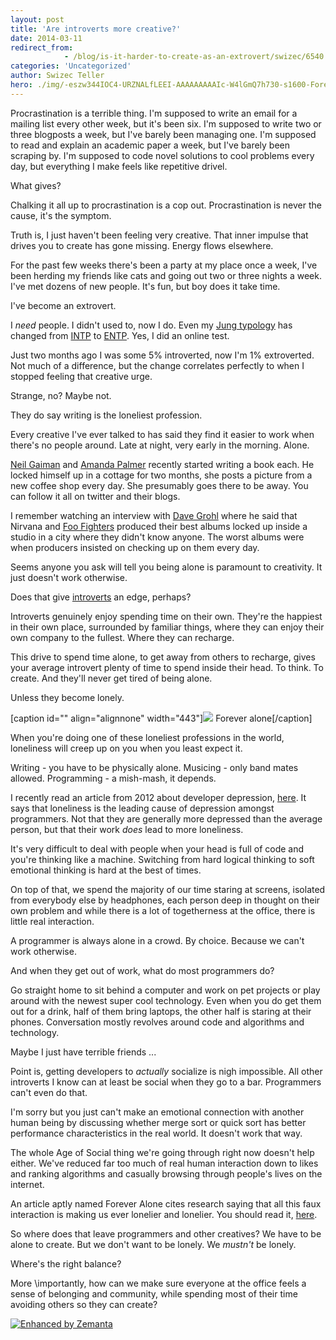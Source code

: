 ```yaml
---
layout: post
title: 'Are introverts more creative?'
date: 2014-03-11
redirect_from: 
            - /blog/is-it-harder-to-create-as-an-extrovert/swizec/6540
categories: 'Uncategorized'
author: Swizec Teller
hero: ./img/-eszw344IOC4-URZNALfLEEI-AAAAAAAAAIc-W4lGmQ7h730-s1600-ForeverAlone.png
---
```

Procrastination is a terrible thing. I'm supposed to write an email for a mailing list every other week, but it's been six. I'm supposed to write two or three blogposts a week, but I've barely been managing one. I'm supposed to read and explain an academic paper a week, but I've barely been scraping by. I'm supposed to code novel solutions to cool problems every day, but everything I make feels like repetitive drivel.



What gives?



Chalking it all up to procrastination is a cop out. Procrastination is never the cause, it's the symptom.



Truth is, I just haven't been feeling very creative. That inner impulse that drives you to create has gone missing. Energy flows elsewhere.



For the past few weeks there's been a party at my place once a week, I've been herding my friends like cats and going out two or three nights a week. I've met dozens of new people. It's fun, but boy does it take time.



I've become an extrovert.



I _need_ people. I didn't used to, now I do. Even my [Jung typology](http://en.wikipedia.org/wiki/Myers-Briggs_Type_Indicator "Myers-Briggs Type Indicator") has changed from [INTP](http://en.wikipedia.org/wiki/INTP "INTP") to [ENTP](http://en.wikipedia.org/wiki/ENTP "ENTP"). Yes, I did an online test.



Just two months ago I was some 5% introverted, now I'm 1% extroverted. Not much of a difference, but the change correlates perfectly to when I stopped feeling that creative urge.



Strange, no? Maybe not.



They do say writing is the loneliest profession.



Every creative I've ever talked to has said they find it easier to work when there's no people around. Late at night, very early in the morning. Alone.



[Neil Gaiman](http://neilgaiman.com/ "Neil Gaiman") and [Amanda Palmer](http://amandapalmer.net "Amanda Palmer") recently started writing a book each. He locked himself up in a cottage for two months, she posts a picture from a new coffee shop every day. She presumably goes there to be away. You can follow it all on twitter and their blogs.



I remember watching an interview with [Dave Grohl](http://www.foofighters.com "Dave Grohl") where he said that Nirvana and [Foo Fighters](http://foofighters.com "Foo Fighters") produced their best albums locked up inside a studio in a city where they didn't know anyone. The worst albums were when producers insisted on checking up on them every day.



Seems anyone you ask will tell you being alone is paramount to creativity. It just doesn't work otherwise.



Does that give [introverts](http://en.wikipedia.org/wiki/Extraversion_and_introversion "Extraversion and introversion") an edge, perhaps?



Introverts genuinely enjoy spending time on their own. They're the happiest in their own place, surrounded by familiar things, where they can enjoy their own company to the fullest. Where they can recharge.



This drive to spend time alone, to get away from others to recharge, gives your average introvert plenty of time to spend inside their head. To think. To create. And they'll never get tired of being alone.



Unless they become lonely.



\[caption id="" align="alignnone" width="443"]![](./img/-eszw344IOC4-URZNALfLEEI-AAAAAAAAAIc-W4lGmQ7h730-s1600-ForeverAlone.png) Forever alone\[/caption]



When you're doing one of these loneliest professions in the world, loneliness will creep up on you when you least expect it.



Writing - you have to be physically alone. Musicing - only band mates allowed. Programming - a mish-mash, it depends.



I recently read an article from 2012 about developer depression, [here](https://news.ycombinator.com/item?id=7277587). It says that loneliness is the leading cause of depression amongst programmers. Not that they are generally more depressed than the average person, but that their work _does_ lead to more loneliness.



It's very difficult to deal with people when your head is full of code and you're thinking like a machine. Switching from hard logical thinking to soft emotional thinking is hard at the best of times.



On top of that, we spend the majority of our time staring at screens, isolated from everybody else by headphones, each person deep in thought on their own problem and while there is a lot of togetherness at the office, there is little real interaction.



A programmer is always alone in a crowd. By choice. Because we can't work otherwise.



And when they get out of work, what do most programmers do?



Go straight home to sit behind a computer and work on pet projects or play around with the newest super cool technology. Even when you do get them out for a drink, half of them bring laptops, the other half is staring at their phones. Conversation mostly revolves around code and algorithms and technology.



Maybe I just have terrible friends ...



Point is, getting developers to _actually_ socialize is nigh impossible. All other introverts I know can at least be social when they go to a bar. Programmers can't even do that.



I'm sorry but you just can't make an emotional connection with another human being by discussing whether merge sort or quick sort has better performance characteristics in the real world. It doesn't work that way.



The whole Age of Social thing we're going through right now doesn't help either. We've reduced far too much of real human interaction down to likes and ranking algorithms and casually browsing through people's lives on the internet.



An article aptly named Forever Alone cites research saying that all this faux interaction is making us ever lonelier and lonelier. You should read it, [here](http://wikichen.is/writing/forever-alone/).



So where does that leave programmers and other creatives? We have to be alone to create. But we don't want to be lonely. We _mustn't_ be lonely.



Where's the right balance?



More \\importantly, how can we make sure everyone at the office feels a sense of belonging and community, while spending most of their time avoiding others so they can create?

[![Enhanced by Zemanta](http://img.zemanta.com/zemified_e.png?x-id=2bdb7f2b-b2d0-4eab-90bb-c1559e316ccb)](http://www.zemanta.com/?px "Enhanced by Zemanta")